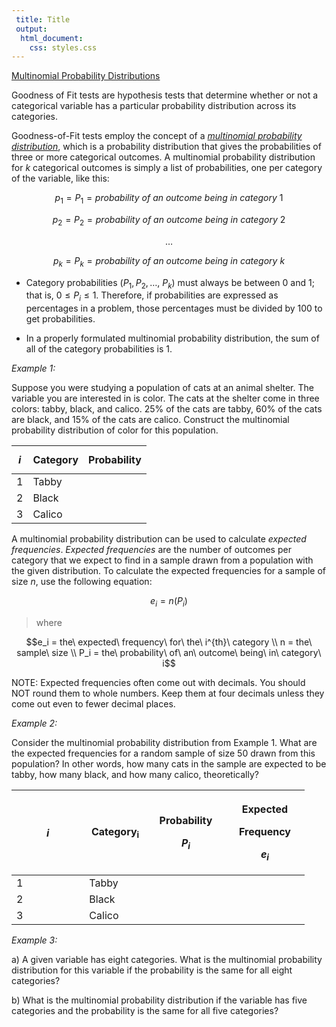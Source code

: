 ```yaml
---
 title: Title
 output:
  html_document:
    css: styles.css
---
```


[Multinomial Probability Distributions]{.underline}

Goodness of Fit tests are hypothesis tests that determine whether or not
a categorical variable has a particular probability distribution across
its categories.

Goodness-of-Fit tests employ the concept of a *[multinomial probability
distribution]{.underline}*, which is a probability distribution that
gives the probabilities of three or more categorical outcomes. A
multinomial probability distribution for *k* categorical outcomes is
simply a list of probabilities, one per category of the variable, like
this:

$$p_{1} = P_{1} = probability\ of\ an\ outcome\ being\ in\ category\ 1$$

$$p_{2} = P_{2} = probability\ of\ an\ outcome\ being\ in\ category\ 2$$

$$\ldots$$

$$p_k = P_k = probability\ of\ an\ outcome\ being\ in\ category\ k$$

-   Category probabilities ($P_{1},P_{2},\ldots,\ P_{k}$) must always be
    between 0 and 1; that is, $0 \leq P_{i} \leq 1$. Therefore, if
    probabilities are expressed as percentages in a problem, those
    percentages must be divided by 100 to get probabilities.

-   In a properly formulated multinomial probability distribution, the
    sum of all of the category probabilities is 1.

*Example 1:*

Suppose you were studying a population of cats at an animal shelter. The
variable you are interested in is color. The cats at the shelter come in
three colors: tabby, black, and calico. 25% of the cats are tabby, 60%
of the cats are black, and 15% of the cats are calico. Construct the
multinomial probability distribution of color for this population.

  $$i$$            Category   Probability
  ---------------- ---------- -------------
  1                Tabby      
  2                Black      
  3                Calico     

A multinomial probability distribution can be used to calculate
*expected frequencies*. *Expected frequencies* are the number of
outcomes per category that we expect to find in a sample drawn from a
population with the given distribution. To calculate the expected
frequencies for a sample of size $n$, use the following equation:

$$e_{i} = n(P_{i})$$

> where

$$e_i = the\ expected\ frequency\ for\ the\ i^{th}\ category \\
  n = the\ sample\ size \\
  P_i = the\ probability\ of\ an\ outcome\ being\ in\ category\ i$$

NOTE: Expected frequencies often come out with decimals. You should NOT
round them to whole numbers. Keep them at four decimals unless they come
out even to fewer decimal places.

*Example 2:*

Consider the multinomial probability distribution from Example 1. What
are the expected frequencies for a random sample of size 50 drawn from
this population? In other words, how many cats in the sample are
expected to be tabby, how many black, and how many calico,
theoretically?

+----------------+-------------+-----------------+-----------------+
| $$i$$          | Category~i~ | Probability     | Expected        |
|                |             |                 |                 |
|                |             | $$P_i$$         | Frequency       |
|                |             |                 |                 |
|                |             |                 | $$e_i$$         |
|                |             |                 |                 |
|                |             |                 |                 |
|                |             |                 |                 |
+================+=============+=================+=================+
| 1              | Tabby       |                 |                 |
+----------------+-------------+-----------------+-----------------+
| 2              | Black       |                 |                 |
+----------------+-------------+-----------------+-----------------+
| 3              | Calico      |                 |                 |
+----------------+-------------+-----------------+-----------------+

*Example 3:*

a\) A given variable has eight categories. What is the multinomial
probability distribution for this variable if the probability is the
same for all eight categories?

b\) What is the multinomial probability distribution if the variable has
five categories and the probability is the same for all five categories?
